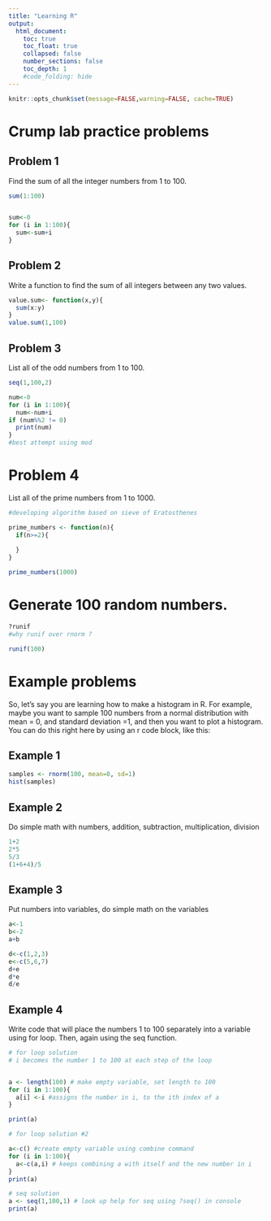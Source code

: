 ```yaml
---
title: "Learning R"
output:
  html_document:
    toc: true
    toc_float: true
    collapsed: false
    number_sections: false
    toc_depth: 1
    #code_folding: hide
---
```


```r
knitr::opts_chunk$set(message=FALSE,warning=FALSE, cache=TRUE)
```

# Crump lab practice problems

## Problem 1

Find the sum of all the integer numbers from 1 to 100.

```r
sum(1:100)


sum<-0
for (i in 1:100){
  sum<-sum+i
}
```


## Problem 2

Write a function to find the sum of all integers between any two values.
```r
value.sum<- function(x,y){
  sum(x:y)
}
value.sum(1,100)
```


## Problem 3

List all of the odd numbers from 1 to 100.
```r
seq(1,100,2)

num<-0
for (i in 1:100){
  num<-num+i
if (num%%2 != 0) 
  print(num)
}
#best attempt using mod

```
# Problem 4

List all of the prime numbers from 1 to 1000.

```r
#developing algorithm based on sieve of Eratosthenes

prime_numbers <- function(n){
  if(n>=2){
    
  }
}

prime_numbers(1000)
```

# Generate 100 random numbers. 
```r
?runif
#why runif over rnorm ?

runif(100)
```


# Example problems


So, let's say you are learning how to make a histogram in R. For example, maybe you want to sample 100 numbers from a normal distribution with mean = 0, and standard deviation =1, and then you want to plot a histogram. You can do this right here by using an r code block, like this:

## Example 1

```r
samples <- rnorm(100, mean=0, sd=1)
hist(samples)
```


## Example 2

Do simple math with numbers, addition, subtraction, multiplication, division

```r
1+2
2*5
5/3
(1+6+4)/5

```

## Example 3

Put numbers into variables, do simple math on the variables

```r
a<-1
b<-2
a+b

d<-c(1,2,3)
e<-c(5,6,7)
d+e
d*e
d/e

```


## Example 4

Write code that will place the numbers 1 to 100 separately into a variable using for loop. Then, again using the seq function.

```r
# for loop solution
# i becomes the number 1 to 100 at each step of the loop


a <- length(100) # make empty variable, set length to 100
for (i in 1:100){
  a[i] <-i #assigns the number in i, to the ith index of a
}

print(a)

# for loop solution #2

a<-c() #create empty variable using combine command
for (i in 1:100){
  a<-c(a,i) # keeps combining a with itself and the new number in i
}
print(a)

# seq solution
a <- seq(1,100,1) # look up help for seq using ?seq() in console
print(a)

```




